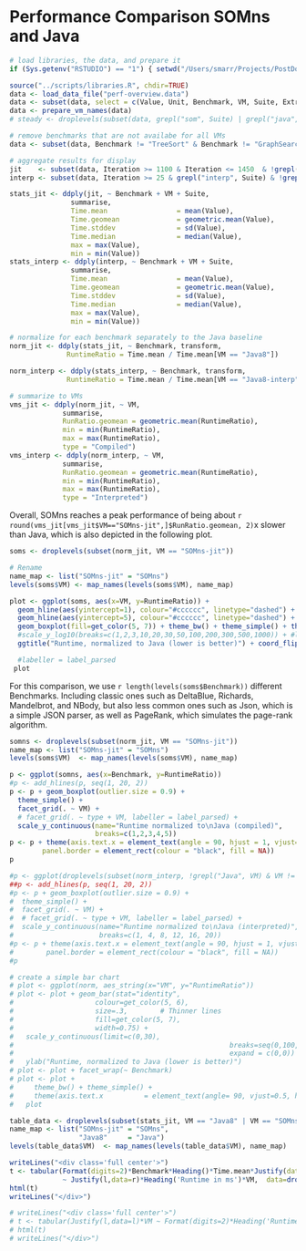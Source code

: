 Performance Comparison SOMns and Java
=====================================

```r
# load libraries, the data, and prepare it
if (Sys.getenv("RSTUDIO") == "1") { setwd("/Users/smarr/Projects/PostDoc/SELF-OPT-INT/performance-overview") }

source("../scripts/libraries.R", chdir=TRUE)
data <- load_data_file("perf-overview.data")
data <- subset(data, select = c(Value, Unit, Benchmark, VM, Suite, Extra, Iteration))
data <- prepare_vm_names(data)
# steady <- droplevels(subset(data, grepl("som", Suite) | grepl("java", Suite) | grepl("startup", Suite)))
```

```r
# remove benchmarks that are not availabe for all VMs
data <- subset(data, Benchmark != "TreeSort" & Benchmark != "GraphSearch" & Benchmark != "WhileLoop" & Benchmark != "IntegerLoop" & Benchmark != "FieldLoop")

# aggregate results for display
jit    <- subset(data, Iteration >= 1100 & Iteration <= 1450  & !grepl("Loop", Benchmark))
interp <- subset(data, Iteration >= 25 & grepl("interp", Suite) & !grepl("Loop", Benchmark))

stats_jit <- ddply(jit, ~ Benchmark + VM + Suite,
               summarise,
               Time.mean                 = mean(Value),
               Time.geomean              = geometric.mean(Value),
               Time.stddev               = sd(Value),
               Time.median               = median(Value),
               max = max(Value),
               min = min(Value))
stats_interp <- ddply(interp, ~ Benchmark + VM + Suite,
               summarise,
               Time.mean                 = mean(Value),
               Time.geomean              = geometric.mean(Value),
               Time.stddev               = sd(Value),
               Time.median               = median(Value),
               max = max(Value),
               min = min(Value))

# normalize for each benchmark separately to the Java baseline
norm_jit <- ddply(stats_jit, ~ Benchmark, transform,
              RuntimeRatio = Time.mean / Time.mean[VM == "Java8"])

norm_interp <- ddply(stats_interp, ~ Benchmark, transform,
              RuntimeRatio = Time.mean / Time.mean[VM == "Java8-interp"])

# summarize to VMs
vms_jit <- ddply(norm_jit, ~ VM,
             summarise,
             RunRatio.geomean = geometric.mean(RuntimeRatio),
             min = min(RuntimeRatio),
             max = max(RuntimeRatio),
             type = "Compiled")
vms_interp <- ddply(norm_interp, ~ VM,
             summarise,
             RunRatio.geomean = geometric.mean(RuntimeRatio),
             min = min(RuntimeRatio),
             max = max(RuntimeRatio),
             type = "Interpreted")
```


Overall, SOMns reaches a peak performance of being about `r round(vms_jit[vms_jit$VM=="SOMns-jit",]$RunRatio.geomean, 2)`x
slower than Java, which is also depicted in the following plot.

```r
soms <- droplevels(subset(norm_jit, VM == "SOMns-jit"))

# Rename
name_map <- list("SOMns-jit" = "SOMns")
levels(soms$VM) <- map_names(levels(soms$VM), name_map)

plot <- ggplot(soms, aes(x=VM, y=RuntimeRatio)) +
  geom_hline(aes(yintercept=1), colour="#cccccc", linetype="dashed") +
  geom_hline(aes(yintercept=5), colour="#cccccc", linetype="dashed") +
  geom_boxplot(fill=get_color(5, 7)) + theme_bw() + theme_simple() + theme(axis.text.x = element_text(angle= 90, vjust=0.5, hjust=1)) +
  #scale_y_log10(breaks=c(1,2,3,10,20,30,50,100,200,300,500,1000)) + #limit=c(0,30), breaks=seq(0,100,5), expand = c(0,0)
  ggtitle("Runtime, normalized to Java (lower is better)") + coord_flip() + xlab("")

  #labeller = label_parsed
 plot
```

For this comparison, we use `r length(levels(soms$Benchmark))` different
Benchmarks. Including classic ones such as DeltaBlue, Richards, Mandelbrot, and
NBody, but also less common ones such as Json, which is a simple JSON parser,
as well as PageRank, which simulates the page-rank algorithm.

```r
somns <- droplevels(subset(norm_jit, VM == "SOMns-jit"))
name_map <- list("SOMns-jit" = "SOMns")
levels(soms$VM)  <- map_names(levels(soms$VM), name_map)

p <- ggplot(somns, aes(x=Benchmark, y=RuntimeRatio))
#p <- add_hlines(p, seq(1, 20, 2))
p <- p + geom_boxplot(outlier.size = 0.9) +
  theme_simple() +
  facet_grid(. ~ VM) +
  # facet_grid(. ~ type + VM, labeller = label_parsed) +
  scale_y_continuous(name="Runtime normalized to\nJava (compiled)",
                     breaks=c(1,2,3,4,5))
p <- p + theme(axis.text.x = element_text(angle = 90, hjust = 1, vjust=0.5),
        panel.border = element_rect(colour = "black", fill = NA))
p
```

```r
#p <- ggplot(droplevels(subset(norm_interp, !grepl("Java", VM) & VM != "SOM++-interp")), aes(x=Benchmark, y=RuntimeRatio))
##p <- add_hlines(p, seq(1, 20, 2))
#p <- p + geom_boxplot(outlier.size = 0.9) +
#  theme_simple() +
#  facet_grid(. ~ VM) +
#  # facet_grid(. ~ type + VM, labeller = label_parsed) +
#  scale_y_continuous(name="Runtime normalized to\nJava (interpreted)",
#                     breaks=c(1, 4, 8, 12, 16, 20))
#p <- p + theme(axis.text.x = element_text(angle = 90, hjust = 1, vjust=0.5),
#        panel.border = element_rect(colour = "black", fill = NA))
#p
```




```r
# create a simple bar chart
# plot <- ggplot(norm, aes_string(x="VM", y="RuntimeRatio"))
# plot <- plot + geom_bar(stat="identity",
#                    colour=get_color(5, 6),
#                    size=.3,        # Thinner lines
#                    fill=get_color(5, 7),
#                    width=0.75) +
#   scale_y_continuous(limit=c(0,30),
#                                                     breaks=seq(0,100,5),
#                                                     expand = c(0,0)) +
#   ylab("Runtime, normalized to Java (lower is better)")
# plot <- plot + facet_wrap(~ Benchmark)
# plot <- plot +
#     theme_bw() + theme_simple() +
#     theme(axis.text.x          = element_text(angle= 90, vjust=0.5, hjust=1))
#   plot

```

```r
table_data <- droplevels(subset(stats_jit, VM == "Java8" | VM == "SOMns-jit"))
name_map <- list("SOMns-jit" = "SOMns",
                 "Java8"     = "Java")
levels(table_data$VM)  <- map_names(levels(table_data$VM), name_map)

writeLines("<div class='full center'>")
t <- tabular(Format(digits=2)*Benchmark*Heading()*Time.mean*Justify(data=r)*(Heading()*mean)
             ~ Justify(l,data=r)*Heading('Runtime in ms')*VM,  data=droplevels(table_data))
html(t)
writeLines("</div>")
```

```r
# writeLines("<div class='full center'>")
# t <- tabular(Justify(l,data=l)*VM ~ Format(digits=2)*Heading('Runtime in ms')*Benchmark*Heading()*Value*Justify(data=r)*(mean + sd),  data=droplevels(steady))
# html(t)
# writeLines("</div>")
```
